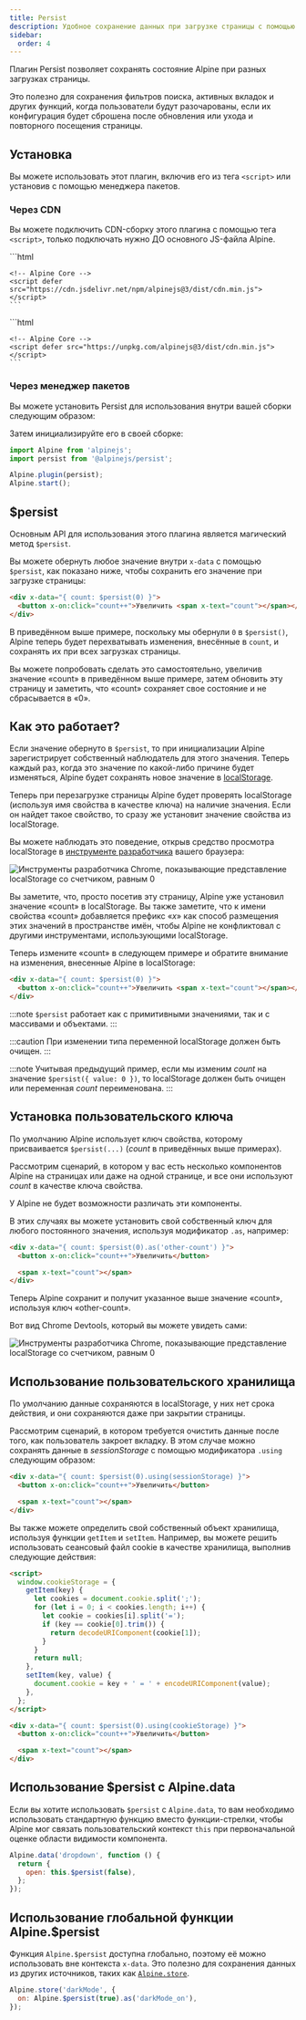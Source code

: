 ```yaml
---
title: Persist
description: Удобное сохранение данных при загрузке страницы с помощью localStorage и плагина для Alpine.js
sidebar:
  order: 4
---
```



Плагин Persist позволяет сохранять состояние Alpine при разных загрузках страницы.

Это полезно для сохранения фильтров поиска, активных вкладок и других функций, когда пользователи будут разочарованы, если их конфигурация будет сброшена после обновления или ухода и повторного посещения страницы.

## Установка

Вы можете использовать этот плагин, включив его из тега `<script>` или установив с помощью менеджера пакетов.

### Через CDN

Вы можете подключить CDN-сборку этого плагина с помощью тега `<script>`, только подключать нужно ДО основного JS-файла Alpine.

<Tabs>
  <TabItem label="jsDelivr CDN">
    ```html
    <!-- Persist Plugin -->
    <script defer src="https://cdn.jsdelivr.net/npm/@alpinejs/persist@3/dist/cdn.min.js"></script>

    <!-- Alpine Core -->
    <script defer src="https://cdn.jsdelivr.net/npm/alpinejs@3/dist/cdn.min.js"></script>
    ```
  </TabItem>
  <TabItem label="unpkg CDN">
    ```html
    <!-- Persist Plugin -->
    <script defer src="https://unpkg.com/@alpinejs/persist@latest/dist/cdn.min.js"></script>

    <!-- Alpine Core -->
    <script defer src="https://unpkg.com/alpinejs@3/dist/cdn.min.js"></script>
    ```
  </TabItem>
</Tabs>

### Через менеджер пакетов

Вы можете установить Persist для использования внутри вашей сборки следующим образом:

<PackageManagers pkg="@alpinejs/persist" icons={false} />

Затем инициализируйте его в своей сборке:

```js {2, 4}
import Alpine from 'alpinejs';
import persist from '@alpinejs/persist';

Alpine.plugin(persist);
Alpine.start();
```

## $persist

Основным API для использования этого плагина является магический метод `$persist`.

Вы можете обернуть любое значение внутри `x-data` с помощью `$persist`, как показано ниже, чтобы сохранить его значение при загрузке страницы:

```html live "$persist"
<div x-data="{ count: $persist(0) }">
  <button x-on:click="count++">Увеличить <span x-text="count"></span></button>
</div>
```

В приведённом выше примере, поскольку мы обернули `0` в `$persist()`, Alpine теперь будет перехватывать изменения, внесённые в `count`, и сохранять их при всех загрузках страницы.

Вы можете попробовать сделать это самостоятельно, увеличив значение «count» в приведённом выше примере, затем обновить эту страницу и заметить, что «count» сохраняет свое состояние и не сбрасывается в «0».

## Как это работает?

Если значение обернуто в `$persist`, то при инициализации Alpine зарегистрирует собственный наблюдатель для этого значения. Теперь каждый раз, когда это значение по какой-либо причине будет изменяться, Alpine будет сохранять новое значение в [localStorage](https://developer.mozilla.org/ru/docs/Web/API/Window/localStorage).

Теперь при перезагрузке страницы Alpine будет проверять localStorage (используя имя свойства в качестве ключа) на наличие значения. Если он найдет такое свойство, то сразу же установит значение свойства из localStorage.

Вы можете наблюдать это поведение, открыв средство просмотра localStorage в [инструменте разработчика](https://developer.chrome.com/docs/devtools/storage/localstorage/) вашего браузера:

![Инструменты разработчика Chrome, показывающие представление localStorage со счетчиком, равным 0](https://alpinejs.dev/img/persist_devtools.png)

Вы заметите, что, просто посетив эту страницу, Alpine уже установил значение «count» в localStorage. Вы также заметите, что к имени свойства «count» добавляется префикс «_x_» как способ размещения этих значений в пространстве имён, чтобы Alpine не конфликтовал с другими инструментами, использующими localStorage.

Теперь измените «count» в следующем примере и обратите внимание на изменения, внесенные Alpine в localStorage:

```html live "$persist"
<div x-data="{ count: $persist(0) }">
  <button x-on:click="count++">Увеличить <span x-text="count"></span></button>
</div>
```

:::note
    `$persist` работает как с примитивными значениями, так и с массивами и объектами.
:::

:::caution
    При изменении типа переменной localStorage должен быть очищен.
:::

:::note
    Учитывая предыдущий пример, если мы изменим _count_ на значение `$persist({ value: 0 })`, то localStorage должен быть очищен или переменная _count_ переименована.
:::

## Установка пользовательского ключа

По умолчанию Alpine использует ключ свойства, которому присваивается `$persist(...)` (_count_ в приведённых выше примерах).

Рассмотрим сценарий, в котором у вас есть несколько компонентов Alpine на страницах или даже на одной странице, и все они используют _count_ в качестве ключа свойства.

У Alpine не будет возможности различать эти компоненты.

В этих случаях вы можете установить свой собственный ключ для любого постоянного значения, используя модификатор `.as`, например:

```html ".as"
<div x-data="{ count: $persist(0).as('other-count') }">
  <button x-on:click="count++">Увеличить</button>

  <span x-text="count"></span>
</div>
```

Теперь Alpine сохранит и получит указанное выше значение «count», используя ключ «other-count».

Вот вид Chrome Devtools, который вы можете увидеть сами:

![Инструменты разработчика Chrome, показывающие представление localStorage со счетчиком, равным 0](https://alpinejs.dev/img/persist_custom_key_devtools.png)

## Использование пользовательского хранилища

По умолчанию данные сохраняются в localStorage, у них нет срока действия, и они сохраняются даже при закрытии страницы.

Рассмотрим сценарий, в котором требуется очистить данные после того, как пользователь закроет вкладку. В этом случае можно сохранять данные в _sessionStorage_ с помощью модификатора `.using` следующим образом:

```html ".using"
<div x-data="{ count: $persist(0).using(sessionStorage) }">
  <button x-on:click="count++">Увеличить</button>

  <span x-text="count"></span>
</div>
```

Вы также можете определить свой собственный объект хранилища, используя функции `getItem` и `setItem`. Например, вы можете решить использовать сеансовый файл cookie в качестве хранилища, выполнив следующие действия:

```html "getItem" "setItem"
<script>
  window.cookieStorage = {
    getItem(key) {
      let cookies = document.cookie.split(';');
      for (let i = 0; i < cookies.length; i++) {
        let cookie = cookies[i].split('=');
        if (key == cookie[0].trim()) {
          return decodeURIComponent(cookie[1]);
        }
      }
      return null;
    },
    setItem(key, value) {
      document.cookie = key + ' = ' + encodeURIComponent(value);
    },
  };
</script>

<div x-data="{ count: $persist(0).using(cookieStorage) }">
  <button x-on:click="count++">Увеличить</button>

  <span x-text="count"></span>
</div>
```

## Использование $persist с Alpine.data

Если вы хотите использовать `$persist` с `Alpine.data`, то вам необходимо использовать стандартную функцию вместо функции-стрелки, чтобы Alpine мог связать пользовательский контекст `this` при первоначальной оценке области видимости компонента.

```js {3}
Alpine.data('dropdown', function () {
  return {
    open: this.$persist(false),
  };
});
```

## Использование глобальной функции Alpine.$persist

Функция `Alpine.$persist` доступна глобально, поэтому её можно использовать вне контекста `x-data`. Это полезно для сохранения данных из других источников, таких как [`Alpine.store`](/globals/alpine-store).

```js "Alpine.$persist"
Alpine.store('darkMode', {
  on: Alpine.$persist(true).as('darkMode_on'),
});
```
